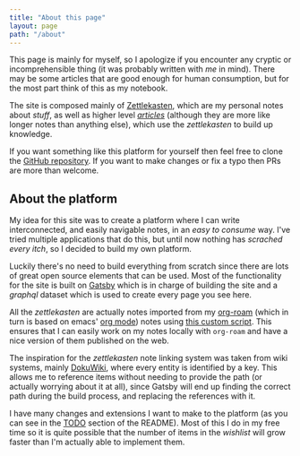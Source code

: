 ```yaml
---
title: "About this page"
layout: page
path: "/about"
---
```


This page is mainly for myself, so I apologize if you encounter any cryptic or incomprehensible thing (it was probably
written with _me_ in mind). There may be some articles that are good enough for human consumption, but for the most part
think of this as my notebook.

The site is composed mainly of [Zettlekasten](/zettelkasten), which are my personal notes about _stuff_, as well as
higher level [_articles_](/) (although they are more like longer notes than anything else), which use the _zettlekasten_
to build up knowledge.

If you want something like this platform for yourself then feel free to clone the [GitHub
repository](https://github.com/tupini07/tupini07.github.io/tree/dev). If you want to make changes or fix a typo then PRs
are more than welcome.

## About the platform

My idea for this site was to create a platform where I can write interconnected, and easily navigable notes, in an _easy
to consume_ way. I've tried multiple applications that do this, but until now nothing has _scrached every itch_, so I
decided to build my own platform.

Luckily there's no need to build everything from scratch since there are lots of great open source elements that can be
used. Most of the functionality for the site is built on [Gatsby](http://gatsbyjs.org/) which is in charge of building
the site and a _graphql_ dataset which is used to create every page you see here.

All the _zettlekasten_ are actually notes imported from my [org-roam](https://github.com/org-roam/org-roam) (which in
turn is based on emacs' [org mode](https://orgmode.org/)) notes using [this custom
script](https://github.com/tupini07/tupini07.github.io/blob/dev/scripts/import-org-roam/convert.fish). This ensures that
I can easily work on my notes locally with `org-roam` and have a nice version of them published on the web.

The inspiration for the _zettlekasten_ note linking system was taken from wiki systems, mainly
[DokuWiki](https://www.dokuwiki.org/dokuwiki), where every entity is identified by a key. This allows me to reference
items without needing to provide the path (or actually worrying about it at all), since Gatsby will end up finding the
correct path during the build process, and replacing the references with it.

I have many changes and extensions I want to make to the platform (as you can see in the
[TODO](https://github.com/tupini07/tupini07.github.io/blob/dev/README.md#todo) section of the README). Most of this I do
in my free time so it is quite possible that the number of items in the _wishlist_ will grow faster than I'm actually
able to implement them.
